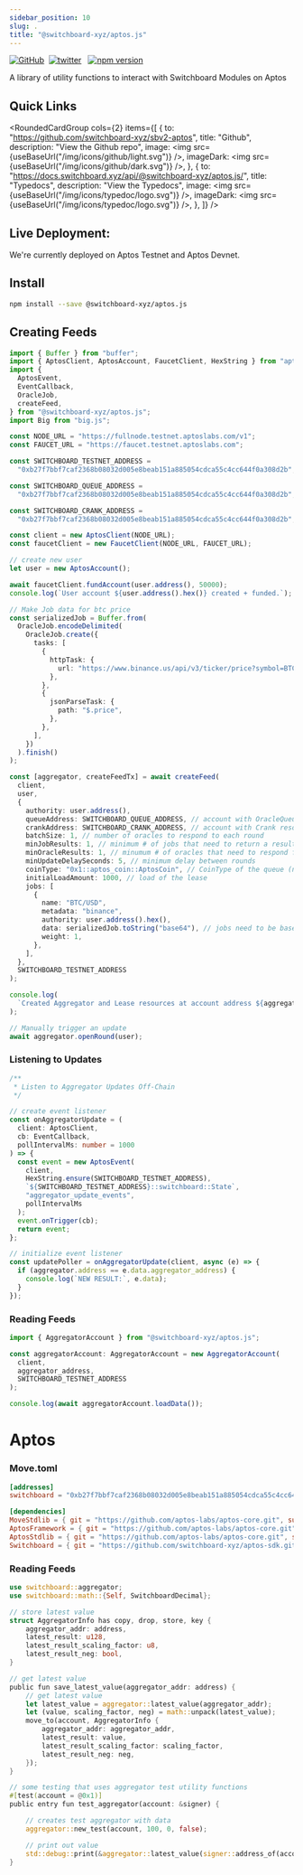 ```yaml
---
sidebar_position: 10
slug: .
title: "@switchboard-xyz/aptos.js"
---
```


[![GitHub](https://img.shields.io/badge/--181717?logo=github&logoColor=ffffff)](https://github.com/switchboard-xyz/sbv2-aptos)&nbsp;
[![twitter](https://badgen.net/twitter/follow/switchboardxyz)](https://twitter.com/switchboardxyz)&nbsp;&nbsp;
[![npm version](https://badge.fury.io/js/@switchboard-xyz%2Faptos.js.svg)](https://badge.fury.io/js/@switchboard-xyz%2Faptos.js)

A library of utility functions to interact with Switchboard Modules on Aptos

## Quick Links


<RoundedCardGroup
  cols={2}
  items={[
    {
      to: "https://github.com/switchboard-xyz/sbv2-aptos",
      title: "Github",
      description: "View the Github repo",
      image: <img src={useBaseUrl("/img/icons/github/light.svg")} />,
      imageDark: <img src={useBaseUrl("/img/icons/github/dark.svg")} />,
    },
    {
      to: "https://docs.switchboard.xyz/api/@switchboard-xyz/aptos.js/",
      title: "Typedocs",
      description: "View the Typedocs",
      image: <img src={useBaseUrl("/img/icons/typedoc/logo.svg")} />,
      imageDark: <img src={useBaseUrl("/img/icons/typedoc/logo.svg")} />,
    },
  ]}
/>

## Live Deployment:

We're currently deployed on Aptos Testnet and Aptos Devnet.


<AptosNetworks />

## Install

```bash npm2yarn
npm install --save @switchboard-xyz/aptos.js
```

## Creating Feeds

```ts
import { Buffer } from "buffer";
import { AptosClient, AptosAccount, FaucetClient, HexString } from "aptos";
import {
  AptosEvent,
  EventCallback,
  OracleJob,
  createFeed,
} from "@switchboard-xyz/aptos.js";
import Big from "big.js";

const NODE_URL = "https://fullnode.testnet.aptoslabs.com/v1";
const FAUCET_URL = "https://faucet.testnet.aptoslabs.com";

const SWITCHBOARD_TESTNET_ADDRESS =
  "0xb27f7bbf7caf2368b08032d005e8beab151a885054cdca55c4cc644f0a308d2b";

const SWITCHBOARD_QUEUE_ADDRESS =
  "0xb27f7bbf7caf2368b08032d005e8beab151a885054cdca55c4cc644f0a308d2b";

const SWITCHBOARD_CRANK_ADDRESS =
  "0xb27f7bbf7caf2368b08032d005e8beab151a885054cdca55c4cc644f0a308d2b";

const client = new AptosClient(NODE_URL);
const faucetClient = new FaucetClient(NODE_URL, FAUCET_URL);

// create new user
let user = new AptosAccount();

await faucetClient.fundAccount(user.address(), 50000);
console.log(`User account ${user.address().hex()} created + funded.`);

// Make Job data for btc price
const serializedJob = Buffer.from(
  OracleJob.encodeDelimited(
    OracleJob.create({
      tasks: [
        {
          httpTask: {
            url: "https://www.binance.us/api/v3/ticker/price?symbol=BTCUSD",
          },
        },
        {
          jsonParseTask: {
            path: "$.price",
          },
        },
      ],
    })
  ).finish()
);

const [aggregator, createFeedTx] = await createFeed(
  client,
  user,
  {
    authority: user.address(),
    queueAddress: SWITCHBOARD_QUEUE_ADDRESS, // account with OracleQueue resource
    crankAddress: SWITCHBOARD_CRANK_ADDRESS, // account with Crank resource
    batchSize: 1, // number of oracles to respond to each round
    minJobResults: 1, // minimum # of jobs that need to return a result
    minOracleResults: 1, // minumum # of oracles that need to respond for a result
    minUpdateDelaySeconds: 5, // minimum delay between rounds
    coinType: "0x1::aptos_coin::AptosCoin", // CoinType of the queue (now only AptosCoin)
    initialLoadAmount: 1000, // load of the lease
    jobs: [
      {
        name: "BTC/USD",
        metadata: "binance",
        authority: user.address().hex(),
        data: serializedJob.toString("base64"), // jobs need to be base64 encoded strings
        weight: 1,
      },
    ],
  },
  SWITCHBOARD_TESTNET_ADDRESS
);

console.log(
  `Created Aggregator and Lease resources at account address ${aggregator.address}. Tx hash ${createFeedTx}`
);

// Manually trigger an update
await aggregator.openRound(user);
```

### Listening to Updates

```ts
/**
 * Listen to Aggregator Updates Off-Chain
 */

// create event listener
const onAggregatorUpdate = (
  client: AptosClient,
  cb: EventCallback,
  pollIntervalMs: number = 1000
) => {
  const event = new AptosEvent(
    client,
    HexString.ensure(SWITCHBOARD_TESTNET_ADDRESS),
    `${SWITCHBOARD_TESTNET_ADDRESS}::switchboard::State`,
    "aggregator_update_events",
    pollIntervalMs
  );
  event.onTrigger(cb);
  return event;
};

// initialize event listener
const updatePoller = onAggregatorUpdate(client, async (e) => {
  if (aggregator.address == e.data.aggregator_address) {
    console.log(`NEW RESULT:`, e.data);
  }
});
```

### Reading Feeds

```ts
import { AggregatorAccount } from "@switchboard-xyz/aptos.js";

const aggregatorAccount: AggregatorAccount = new AggregatorAccount(
  client,
  aggregator_address,
  SWITCHBOARD_TESTNET_ADDRESS
);

console.log(await aggregatorAccount.loadData());
```

# Aptos

### Move.toml

```toml
[addresses]
switchboard = "0xb27f7bbf7caf2368b08032d005e8beab151a885054cdca55c4cc644f0a308d2b"

[dependencies]
MoveStdlib = { git = "https://github.com/aptos-labs/aptos-core.git", subdir = "aptos-move/framework/move-stdlib/", rev = "testnet" }
AptosFramework = { git = "https://github.com/aptos-labs/aptos-core.git", subdir = "aptos-move/framework/aptos-framework/", rev = "testnet" }
AptosStdlib = { git = "https://github.com/aptos-labs/aptos-core.git", subdir = "aptos-move/framework/aptos-stdlib/", rev = "testnet" }
Switchboard = { git = "https://github.com/switchboard-xyz/aptos-sdk.git", subdir = "switchboard-move/switchboard/", rev = "main" }
```

### Reading Feeds

```rust
use switchboard::aggregator;
use switchboard::math::{Self, SwitchboardDecimal};

// store latest value
struct AggregatorInfo has copy, drop, store, key {
    aggregator_addr: address,
    latest_result: u128,
    latest_result_scaling_factor: u8,
    latest_result_neg: bool,
}

// get latest value
public fun save_latest_value(aggregator_addr: address) {
    // get latest value
    let latest_value = aggregator::latest_value(aggregator_addr);
    let (value, scaling_factor, neg) = math::unpack(latest_value);
    move_to(account, AggregatorInfo {
        aggregator_addr: aggregator_addr,
        latest_result: value,
        latest_result_scaling_factor: scaling_factor,
        latest_result_neg: neg,
    });
}

// some testing that uses aggregator test utility functions
#[test(account = @0x1)]
public entry fun test_aggregator(account: &signer) {

    // creates test aggregator with data
    aggregator::new_test(account, 100, 0, false);

    // print out value
    std::debug::print(&aggregator::latest_value(signer::address_of(account)));
}
```
